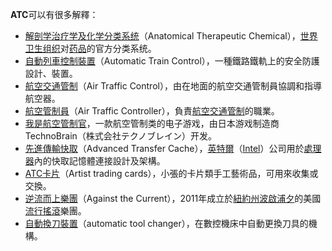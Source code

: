 '''ATC'''可以有很多解釋：

* [[解剖学治疗学及化学分类系统|解剖学治疗学及化学分类系统]]（Anatomical Therapeutic Chemical），[[世界卫生组织|世界卫生组织]]对[[药品|药品]]的官方分类系统。
* [[自動列車控制裝置|自動列車控制裝置]]（Automatic Train Control），一種鐵路鐵軌上的安全防護設計、裝置。
* [[航空交通管制|航空交通管制]]（Air Traffic Control），由在地面的航空交通管制員協調和指導航空器。
* [[航空管制員|航空管制員]]（Air Traffic Controller），負責[[航空交通管制|航空交通管制]]的職業。
* [[我是航空管制官|我是航空管制官]]，一款航空管制类的电子游戏，由日本游戏制造商TechnoBrain（株式会社テクノブレイン）开发。
* [[先進傳輸快取|先進傳輸快取]]（Advanced Transfer Cache），[[英特爾|英特爾]]（[[Intel|Intel]]）公司用於[[中央处理器|處理器]]內的快取記憶體連接設計及架構。
* [[ATC卡片|ATC卡片]]（Artist trading cards），小張的卡片類手工藝術品，可用來收集或交換。
* [[逆流而上樂團|逆流而上樂團]]（Against the Current），2011年成立於[[紐約州|紐約州]][[波啟浦夕_(紐約州)|波啟浦夕]]的美國[[流行搖滾|流行搖滾]]樂團。
* [[自動換刀裝置|自動換刀裝置]]（automatic tool changer），在數控機床中自動更換刀具的機構。
{{disambig|Cat=三字拉丁字母缩写消歧义}}
